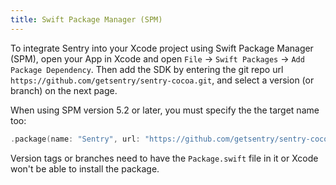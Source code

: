 ```yaml
---
title: Swift Package Manager (SPM)
---
```


To integrate Sentry into your Xcode project using Swift Package Manager (SPM), open your App in Xcode and open `File` -> `Swift Packages` -> `Add Package Dependency`. Then add the SDK by entering the git repo url `https://github.com/getsentry/sentry-cocoa.git`, and select a version (or branch) on the next page.

When using SPM version 5.2 or later, you must specify the the target name too:

```swift {tabTitle:Swift}
.package(name: "Sentry", url: "https://github.com/getsentry/sentry-cocoa", from: "version"),
```

Version tags or branches need to have the `Package.swift` file in it or Xcode won't be able to install the package.
